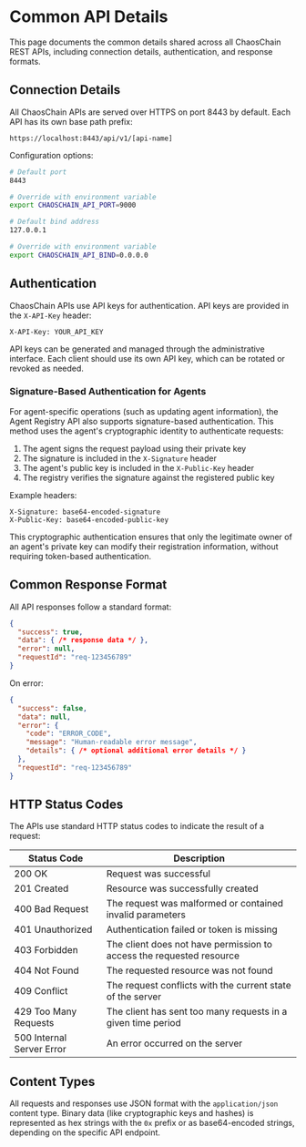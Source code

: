 # Common API Details

This page documents the common details shared across all ChaosChain REST APIs, including connection details, authentication, and response formats.

## Connection Details

All ChaosChain APIs are served over HTTPS on port 8443 by default. Each API has its own base path prefix:

```
https://localhost:8443/api/v1/[api-name]
```

Configuration options:

```bash
# Default port
8443

# Override with environment variable
export CHAOSCHAIN_API_PORT=9000

# Default bind address
127.0.0.1

# Override with environment variable
export CHAOSCHAIN_API_BIND=0.0.0.0
```

## Authentication

ChaosChain APIs use API keys for authentication. API keys are provided in the `X-API-Key` header:

```
X-API-Key: YOUR_API_KEY
```

API keys can be generated and managed through the administrative interface. Each client should use its own API key, which can be rotated or revoked as needed.

### Signature-Based Authentication for Agents

For agent-specific operations (such as updating agent information), the Agent Registry API also supports signature-based authentication. This method uses the agent's cryptographic identity to authenticate requests:

1. The agent signs the request payload using their private key
2. The signature is included in the `X-Signature` header
3. The agent's public key is included in the `X-Public-Key` header
4. The registry verifies the signature against the registered public key

Example headers:
```
X-Signature: base64-encoded-signature
X-Public-Key: base64-encoded-public-key
```

This cryptographic authentication ensures that only the legitimate owner of an agent's private key can modify their registration information, without requiring token-based authentication.

## Common Response Format

All API responses follow a standard format:

```json
{
  "success": true,
  "data": { /* response data */ },
  "error": null,
  "requestId": "req-123456789"
}
```

On error:

```json
{
  "success": false,
  "data": null,
  "error": {
    "code": "ERROR_CODE",
    "message": "Human-readable error message",
    "details": { /* optional additional error details */ }
  },
  "requestId": "req-123456789"
}
```

## HTTP Status Codes

The APIs use standard HTTP status codes to indicate the result of a request:

| Status Code | Description |
|-------------|-------------|
| 200 OK | Request was successful |
| 201 Created | Resource was successfully created |
| 400 Bad Request | The request was malformed or contained invalid parameters |
| 401 Unauthorized | Authentication failed or token is missing |
| 403 Forbidden | The client does not have permission to access the requested resource |
| 404 Not Found | The requested resource was not found |
| 409 Conflict | The request conflicts with the current state of the server |
| 429 Too Many Requests | The client has sent too many requests in a given time period |
| 500 Internal Server Error | An error occurred on the server |

## Content Types

All requests and responses use JSON format with the `application/json` content type. Binary data (like cryptographic keys and hashes) is represented as hex strings with the `0x` prefix or as base64-encoded strings, depending on the specific API endpoint. 